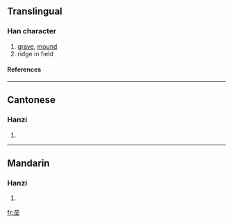 {{see|壟}}

==Translingual==
===Han character===
{{Han char|rn=32|rad=土|as=05|sn=8|four=|canj=戈心土 (IPG), X戈心土 (XIPG)}}
# [[grave]], [[mound]]
# ridge in field
====References====
{{Han ref|kx=0227.271|hdz=10430.060|uh=5784|ud=22404}}
----
==Cantonese==
===Hanzi===
{{yue-hanzi|jyut=|y=lung5}}
# {{defn|Cantonese}}
----
==Mandarin==
===Hanzi===
{{cmn-hanzi|tra=壟|pin=[[āo]] (ao1), [[lǒng]] (long3)|wg=ao<sup>1</sup>, lung<sup>3</sup>}}
# {{defn|Mandarin}}

[[fr:垄]]
